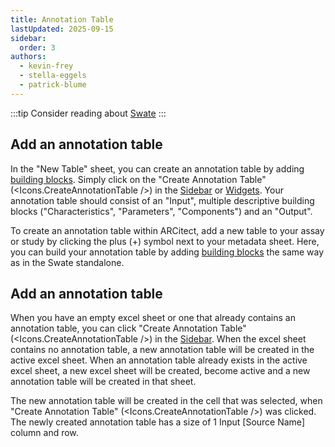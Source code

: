 ```yaml
---
title: Annotation Table
lastUpdated: 2025-09-15
sidebar:
  order: 3
authors: 
  - kevin-frey
  - stella-eggels
  - patrick-blume
---
```



:::tip
Consider reading about [Swate](/nfdi4plants.knowledgebase/swate)
:::

<Tabs syncKey="swateHost">
<TabItem label="Browser">

## Add an annotation table

In the "New Table" sheet, you can create an annotation table by adding [building blocks](/nfdi4plants.knowledgebase/swate/building-blocks). Simply click on the "Create Annotation Table" (<Icons.CreateAnnotationTable />) in the <a href={SwateOverview.src} target="_blank">Sidebar</a> or <a href={SwateOverview.src} target="_blank">Widgets</a>.
Your annotation table should consist of an "Input", multiple descriptive building blocks ("Characteristics", "Parameters", "Components") and an "Output".

To create an annotation table within ARCitect, add a new table to your assay or study by clicking the plus (+) symbol next to your metadata sheet. 
Here, you can build your annotation table by adding [building blocks](/nfdi4plants.knowledgebase/swate/building-blocks) the same way as in the Swate standalone.

</TabItem>
<TabItem label="Excel">

## Add an annotation table

When you have an empty excel sheet or one that already contains an annotation table, you can click "Create Annotation Table" (<Icons.CreateAnnotationTable />) in the <a href={SwateOverview.src} target="_blank">Sidebar</a>.
When the excel sheet contains no annotation table, a new annotation table will be created in the active excel sheet.
When an annotation table already exists in the active excel sheet, a new excel sheet will be created, become active and a new annotation table will be created in that sheet.

The new annotation table will be created in the cell that was selected, when "Create Annotation Table" (<Icons.CreateAnnotationTable />) was clicked.
The newly created annotation table has a size of 1 Input [Source Name] column and row.

</TabItem>
</Tabs>
